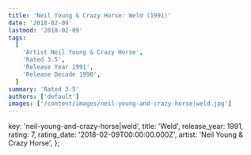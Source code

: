 ```yaml
---
title: 'Neil Young & Crazy Horse: Weld (1991)'
date: '2018-02-09'
lastmod: '2018-02-09'
tags:
  [
    'Artist Neil Young & Crazy Horse',
    'Rated 3.5',
    'Release Year 1991',
    'Release Decade 1990',
  ]
summary: 'Rated 3.5'
authors: ['default']
images: ['/content/images/neil-young-and-crazy-horse|weld.jpg']
---
```


  key: 'neil-young-and-crazy-horse|weld',
  title: 'Weld',
  release_year: 1991,
  rating: 7,
  rating_date: '2018-02-09T00:00:00.000Z',
  artist: 'Neil Young & Crazy Horse',
};

<MusicRating data={data} />
